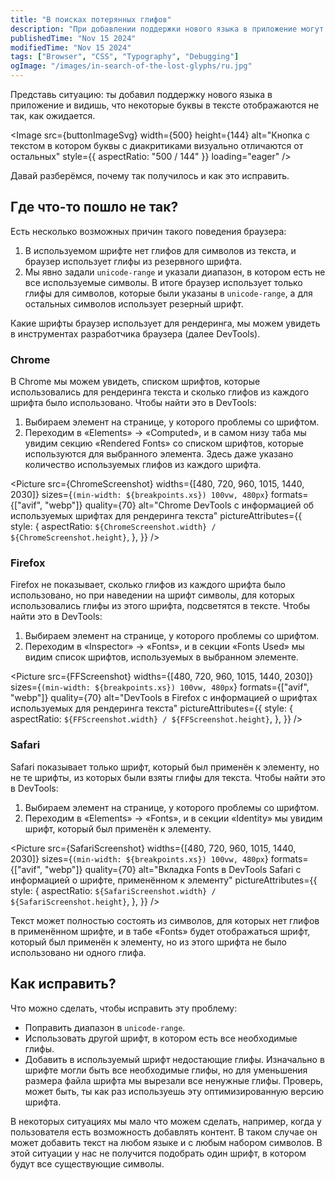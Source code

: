 ```yaml
---
title: "В поисках потерянных глифов"
description: "При добавлении поддержки нового языка в приложение могут возникунуть проблемы с отображением некоторых символов. Давай разберёмся, почему так происходит и как это исправить."
publishedTime: "Nov 15 2024"
modifiedTime: "Nov 15 2024"
tags: ["Browser", "CSS", "Typography", "Debugging"]
ogImage: "/images/in-search-of-the-lost-glyphs/ru.jpg"
---
```




Представь ситуацию: ты добавил поддержку нового языка в приложение и видишь, что некоторые буквы в тексте отображаются не так, как ожидается.

<Image
  src={buttonImageSvg}
  width={500}
  height={144}
  alt="Кнопка с текстом в котором буквы с диакритиками визуально отличаются от остальных"
  style={{ aspectRatio: "500 / 144" }}
  loading="eager"
/>

Давай разберёмся, почему так получилось и как это исправить.

## Где что-то пошло не так?

Есть несколько возможных причин такого поведения браузера:

1. В используемом шрифте нет глифов для символов из текста, и браузер использует глифы из резервного шрифта.
2. Мы явно задали `unicode-range` и указали диапазон, в котором есть не все используемые символы. В итоге браузер использует только глифы для символов, которые были указаны в `unicode-range`, а для остальных символов использует резерный шрифт.

Какие шрифты браузер использует для рендеринга, мы можем увидеть в инструментах разработчика браузера (далее DevTools).

### Chrome

В Chrome мы можем увидеть, списком шрифтов, которые использовались для рендеринга текста и сколько глифов из каждого шрифта было использовано. Чтобы найти это в DevTools:

1. Выбираем элемент на странице, у которого проблемы со шрифтом.
2. Переходим в «Elements» → «Computed», и в самом низу таба мы увидим секцию «Rendered Fonts» со списком шрифтов, которые используются для выбранного элемента. Здесь даже указано количество используемых глифов из каждого шрифта.

<Picture
  src={ChromeScreenshot}
  widths={[480, 720, 960, 1015, 1440, 2030]}
  sizes={`(min-width: ${breakpoints.xs}) 100vw, 480px`}
  formats={["avif", "webp"]}
  quality={70}
  alt="Chrome DevTools с информацией об используемых шрифтах для рендеринга текста"
  pictureAttributes={{
    style: {
      aspectRatio: `${ChromeScreenshot.width} / ${ChromeScreenshot.height}`,
    },
  }}
/>

### Firefox

Firefox не показывает, сколько глифов из каждого шрифта было использовано, но при наведении на шрифт символы, для которых использовались глифы из этого шрифта, подсветятся в тексте. Чтобы найти это в DevTools:

1. Выбираем элемент на странице, у которого проблемы со шрифтом.
2. Переходим в «Inspector» → «Fonts», и в секции «Fonts Used» мы видим список шрифтов, используемых в выбранном элементе.

<Picture
  src={FFScreenshot}
  widths={[480, 720, 960, 1015, 1440, 2030]}
  sizes={`(min-width: ${breakpoints.xs}) 100vw, 480px`}
  formats={["avif", "webp"]}
  quality={70}
  alt="DevTools в Firefox с информацией о шрифтах используемых для рендеринга текста"
  pictureAttributes={{
    style: {
      aspectRatio: `${FFScreenshot.width} / ${FFScreenshot.height}`,
    },
  }}
/>

### Safari

Safari показывает только шрифт, который был применён к элементу, но не те шрифты, из которых были взяты глифы для текста. Чтобы найти это в DevTools:

1. Выбираем элемент на странице, у которого проблемы со шрифтом.
2. Переходим в «Elements» → «Fonts», и в секции «Identity» мы увидим шрифт, который был применён к элементу.

<Picture
  src={SafariScreenshot}
  widths={[480, 720, 960, 1015, 1440, 2030]}
  sizes={`(min-width: ${breakpoints.xs}) 100vw, 480px`}
  formats={["avif", "webp"]}
  quality={70}
  alt="Вкладка Fonts в DevTools Safari с информацией о шрифте, применённом к элементу"
  pictureAttributes={{
    style: {
      aspectRatio: `${SafariScreenshot.width} / ${SafariScreenshot.height}`,
    },
  }}
/>

Текст может полностью состоять из символов, для которых нет глифов в применённом шрифте, и в табе «Fonts» будет отображаться шрифт, который был применён к элементу, но из этого шрифта не было использовано ни одного глифа.

## Как исправить?

Что можно сделать, чтобы исправить эту проблему:

- Поправить диапазон в `unicode-range`.
- Использовать другой шрифт, в котором есть все необходимые глифы.
- Добавить в используемый шрифт недостающие глифы. Изначально в шрифте могли быть все необходимые глифы, но для уменьшения размера файла шрифта мы вырезали все ненужные глифы. Проверь, может быть, ты как раз используешь эту оптимизированную версию шрифта.

В некоторых ситуациях мы мало что можем сделать, например, когда у пользователя есть возможность добавлять контент. В таком случае он может добавить текст на любом языке и с любым набором символов. В этой ситуации у нас не получится подобрать один шрифт, в котором будут все существующие символы.
